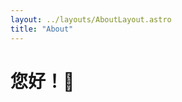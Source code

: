 ```yaml
---
layout: ../layouts/AboutLayout.astro
title: "About"
---
```



# 您好！👋

[//]: # '<div className="flex justify-start">'
[//]: # "  <Image"
[//]: # "    src={MeAvatar}"
[//]: # '    alt="me avatar"'
[//]: # '    width="300"'
[//]: # '    height="300"'
[//]: # '    style="border-radius: 50%;"'
[//]: # "  />"
[//]: #
[//]: # "</div>"
[//]: # "<Socials centered />"
[//]: # '<p>我是 <span className="text-2xl font-bold">熊朝杰</span>，一个热爱骑行的后端工程师，来自重庆，工作于北京。</p>'
[//]: # "<p>我目前在 [蓝城兄弟（BlueCity）](https://www.bluecity.com/) 国际部门，负责社交产品的后端开发。</p>"
[//]: # "<p>我擅长使用 `PHP` 和 `Golang` 进行开发工作。</p>"
[//]: # "<p>我喜欢骑行、旅游和探索一切新奇的事物。</p>"
[//]: # "[📬 与我联系](mailto:023xcj@gmail.com)"
[//]: # "<hr/>"
[//]: #
[//]: # (<p>I'm <span className="text-2xl font-bold">Chaojie Xiong</span>, a backend engineer passionate about cycling, based in Beijing.</p>)
[//]: # "<p>I'm currently with the international department at  [BlueCity](https://www.bluecity.com/), focusing on the backend development of social products.</p>"
[//]: # "<p>I'm skilled in `PHP` and `Golang`.</p>"
[//]: # "<p>I enjoy cycling, traveling, and discovering everything novel and exciting.</p>"
[//]: #
[//]: # "[📬 Contact me](mailto:023xcj@gmail.com)"
[//]: #
[//]: # "![](@assets/images/about_img.png)"
